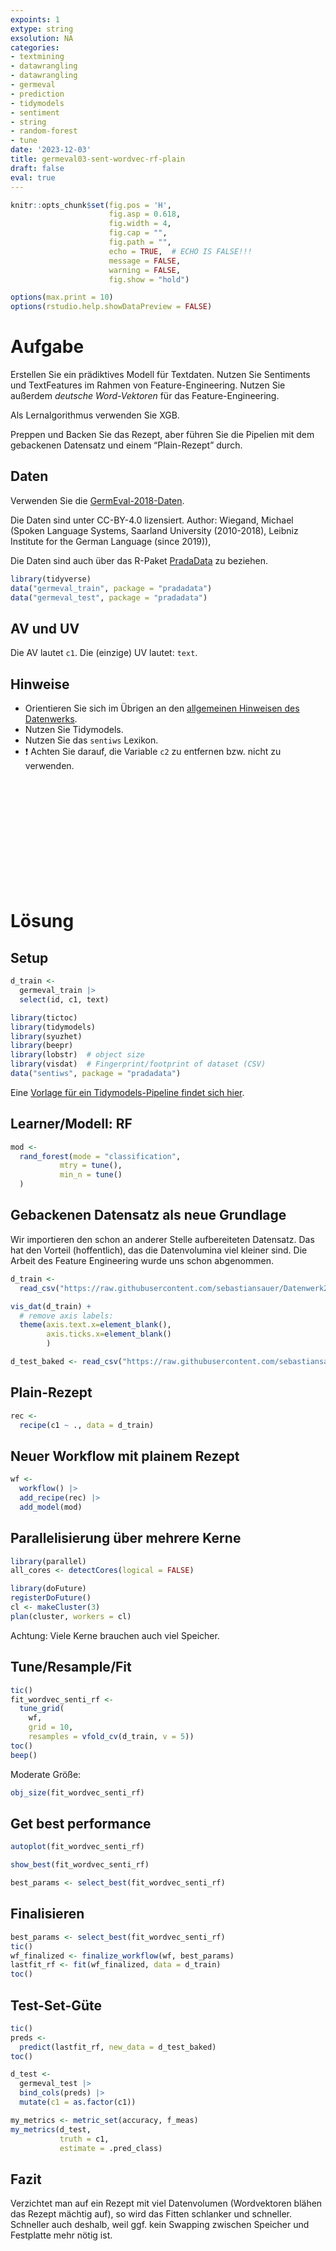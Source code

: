 ```yaml
---
expoints: 1
extype: string
exsolution: NA
categories:
- textmining
- datawrangling
- datawrangling
- germeval
- prediction
- tidymodels
- sentiment
- string
- random-forest
- tune
date: '2023-12-03'
title: germeval03-sent-wordvec-rf-plain
draft: false   
eval: true
---
```




```r
knitr::opts_chunk$set(fig.pos = 'H',
                      fig.asp = 0.618,
                      fig.width = 4,
                      fig.cap = "", 
                      fig.path = "",
                      echo = TRUE,  # ECHO IS FALSE!!!
                      message = FALSE,
                      warning = FALSE,
                      fig.show = "hold")

options(max.print = 10)
options(rstudio.help.showDataPreview = FALSE)
```



# Aufgabe

Erstellen Sie ein prädiktives Modell für Textdaten. Nutzen Sie Sentiments und TextFeatures im Rahmen von Feature-Engineering.
Nutzen Sie außerdem *deutsche Word-Vektoren* für das Feature-Engineering.

Als Lernalgorithmus verwenden Sie XGB. 

Preppen und Backen Sie das Rezept,
aber führen Sie die Pipelien mit dem gebackenen Datensatz und einem "Plain-Rezept" durch.


## Daten

Verwenden Sie die [GermEval-2018-Daten](https://heidata.uni-heidelberg.de/dataset.xhtml?persistentId=doi:10.11588/data/0B5VML).

Die Daten sind unter CC-BY-4.0 lizensiert. Author: Wiegand, Michael (Spoken Language Systems, Saarland University (2010-2018), Leibniz Institute for the German Language (since 2019)),

Die Daten sind auch über das R-Paket [PradaData](https://github.com/sebastiansauer/pradadata/tree/master/data-raw/GermEval-2018-Data-master) zu beziehen.


```r
library(tidyverse)
data("germeval_train", package = "pradadata")
data("germeval_test", package = "pradadata")
```

## AV und UV

Die AV lautet `c1`. Die (einzige) UV lautet: `text`.


## Hinweise

- Orientieren Sie sich im Übrigen an den [allgemeinen Hinweisen des Datenwerks](https://datenwerk.netlify.app/hinweise).
- Nutzen Sie Tidymodels.
- Nutzen Sie das `sentiws` Lexikon.
- ❗ Achten Sie darauf, die Variable `c2` zu entfernen bzw. nicht zu verwenden.





</br>
</br>
</br>
</br>
</br>
</br>
</br>
</br>
</br>
</br>

# Lösung


## Setup

```r
d_train <-
  germeval_train |> 
  select(id, c1, text)
```


```r
library(tictoc)
library(tidymodels)
library(syuzhet)
library(beepr)
library(lobstr)  # object size
library(visdat)  # Fingerprint/footprint of dataset (CSV)
data("sentiws", package = "pradadata")
```


Eine [Vorlage für ein Tidymodels-Pipeline findet sich hier](https://datenwerk.netlify.app/posts/tidymodels-vorlage2/tidymodels-vorlage2.html).



## Learner/Modell: RF

```r
mod <-
  rand_forest(mode = "classification",
           mtry = tune(), 
           min_n = tune()
  )
```




## Gebackenen Datensatz als neue Grundlage

Wir importieren den schon an anderer Stelle aufbereiteten Datensatz.
Das hat den Vorteil (hoffentlich), das die Datenvolumina viel kleiner sind.
Die Arbeit des Feature Engineering wurde uns schon abgenommen.

```r
d_train <-
  read_csv("https://raw.githubusercontent.com/sebastiansauer/Datenwerk2/main/data/germeval/germeval_train_recipe_wordvec_senti.csv")
```


```r
vis_dat(d_train) +
  # remove axis labels:
  theme(axis.text.x=element_blank(),
        axis.ticks.x=element_blank() 
        )
```





```r
d_test_baked <- read_csv("https://raw.githubusercontent.com/sebastiansauer/Datenwerk2/main/data/germeval/germeval_test_recipe_wordvec_senti.csv")
```


## Plain-Rezept

```r
rec <- 
  recipe(c1 ~ ., data = d_train)
```




## Neuer Workflow mit plainem Rezept

```r
wf <-
  workflow() |> 
  add_recipe(rec) |> 
  add_model(mod)
```





## Parallelisierung über mehrere Kerne

```r
library(parallel)
all_cores <- detectCores(logical = FALSE)

library(doFuture)
registerDoFuture()
cl <- makeCluster(3)
plan(cluster, workers = cl)
```


Achtung: Viele Kerne brauchen auch viel Speicher.

## Tune/Resample/Fit



```r
tic()
fit_wordvec_senti_rf <-
  tune_grid(
    wf,
    grid = 10,
    resamples = vfold_cv(d_train, v = 5))
toc()
beep()
```


Moderate Größe:

```r
obj_size(fit_wordvec_senti_rf)
```



## Get best performance

```r
autoplot(fit_wordvec_senti_rf)
```


```r
show_best(fit_wordvec_senti_rf)
```


```r
best_params <- select_best(fit_wordvec_senti_rf)
```


## Finalisieren


```r
best_params <- select_best(fit_wordvec_senti_rf)
tic()
wf_finalized <- finalize_workflow(wf, best_params)
lastfit_rf <- fit(wf_finalized, data = d_train)
toc()
```


## Test-Set-Güte

```r
tic()
preds <-
  predict(lastfit_rf, new_data = d_test_baked)
toc()
```


```r
d_test <-
  germeval_test |> 
  bind_cols(preds) |> 
  mutate(c1 = as.factor(c1))

my_metrics <- metric_set(accuracy, f_meas)
my_metrics(d_test,
           truth = c1,
           estimate = .pred_class)
```


## Fazit

Verzichtet man auf ein Rezept mit viel Datenvolumen (Wordvektoren blähen das Rezept mächtig auf), so wird das Fitten schlanker und schneller.
Schneller auch deshalb, weil ggf. kein Swapping zwischen Speicher und Festplatte mehr nötig ist.











